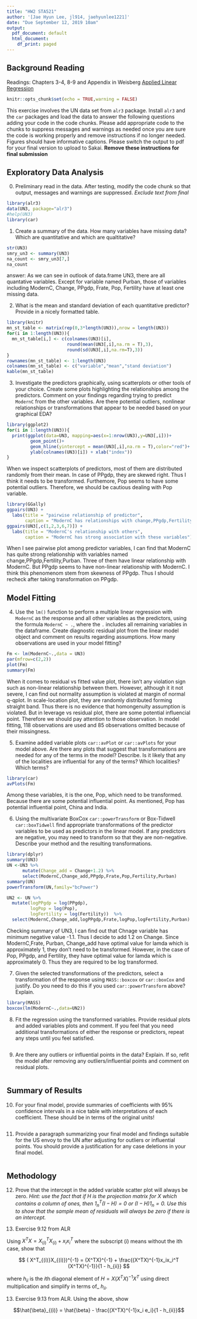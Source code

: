 ```yaml
---
title: "HW2 STA521"
author: '[Jae Hyun Lee, jl914, jaehyunlee1221]'
date: "Due September 12, 2019 10am"
output:
  pdf_document: default
  html_document:
    df_print: paged
---
```


## Background Reading

Readings: Chapters 3-4, 8-9 and Appendix in Weisberg [Applied Linear Regression](https://ebookcentral.proquest.com/lib/duke/reader.action?docID=1574352)  


```r
knitr::opts_chunk$set(echo = TRUE,warning = FALSE)
```

This exercise involves the UN data set from `alr3` package. Install `alr3` and the `car` packages and load the data to answer the following questions adding your code in the code chunks.  Please add appropriate code to the chunks to suppress messages and warnings as needed once you are sure the code is working properly and remove instructions if no longer needed. Figures should have informative captions. Please switch the output to pdf for your final version to upload to Sakai. **Remove these instructions for final submission**


## Exploratory Data Analysis

0.  Preliminary read in the data.  After testing, modify the code chunk so that output, messages and warnings are suppressed.  *Exclude text from final*

```r
library(alr3)
data(UN3, package="alr3")
#help(UN3) 
library(car)
```


1. Create a summary of the data.  How many variables have missing data?  Which are quantitative and which are qualtitative?

```r
str(UN3)
smry_un3 <- summary(UN3)
na_count <- smry_un3[7,]
na_count
```
answer: As we can see in outlook of data.frame UN3, there are all quantative variables. Except for variable named Purban, those of variables including ModernC, Change, PPgdp, Frate, Pop, Fertility have at least one missing data. 

2. What is the mean and standard deviation of each quantitative predictor?  Provide in a nicely formatted table.

```r
library(knitr)
mn_st_table <- matrix(rep(0,3*length(UN3)),nrow = length(UN3))
for(i in 1:length(UN3)){
  mn_st_table[i,] <- c(colnames(UN3)[i],
                       round(mean(UN3[,i],na.rm = T),3),
                       round(sd(UN3[,i],na.rm=T),3))
}
rownames(mn_st_table) <- 1:length(UN3)
colnames(mn_st_table) <- c("variable","mean","stand deviation")
kable(mn_st_table)
```


3. Investigate the predictors graphically, using scatterplots or other tools of your choice. Create some plots
highlighting the relationships among the predictors. Comment
on your findings regarding trying to predict `ModernC` from the other variables.  Are there potential outliers, nonlinear relationships or transformations that appear to be needed based on your graphical EDA?

```r
library(ggplot2)
for(i in 1:length(UN3)){
  print(ggplot(data=UN3, mapping=aes(x=1:nrow(UN3),y=UN3[,i]))+
         geom_point()+
         geom_hline(yintercept = mean(UN3[,i],na.rm = T),color="red")+
         ylab(colnames(UN3)[i]) + xlab("index"))
}
```

When we inspect scatterplots of predictors, most of them are distributed randomly from their mean. In case of PPgdp, they are skewed right. Thus I think it needs to be transformed. Furthemore, Pop seems to have some potential outliers. Therefore, we should be cautious dealing with Pop variable.


```r
library(GGally)
ggpairs(UN3) +
  labs(title = "pairwise relationship of predictor",
       caption = "ModernC has relationships with change,PPgdp,Fertility,Purban")
ggpairs(UN3[,c(1,2,3,6,7)]) + 
  labs(title = "ModernC's relationship with others",
       caption = "ModernC has strong association with these variables")
```


When I see pairwise plot among predictor variables, I can find that ModernC has quite strong relationship with variables named change,PPgdp,Fertility,Purban. Three of them have linear relationship with ModernC. But PPgdp seems to have non-linear relationship with ModernC. I think this phenomenom stem from skewness of PPgdp. Thus I should recheck after taking transformation on PPgdp. 


## Model Fitting

4.  Use the `lm()` function to perform a multiple linear regression with `ModernC` as the response and all other variables as the predictors, using the formula `ModernC ~ .`, where the `.` includes all remaining variables in the dataframe.  Create  diagnostic residual plot from the linear model object and comment on results regarding assumptions.  How many observations are used in your model fitting?

```r
Fm <- lm(ModernC~.,data = UN3)
par(mfrow=c(2,2))
plot(Fm)
summary(Fm)
```
When it comes to residual vs fitted value plot, there isn't any violation sign such as non-linear relationship between them. However, although it it not severe, I can find out normality assumption is violated at margin of normal q-qplot. In scale-location plot, they are randomly distributed forming straight band. Thus there is no evidence that homongenuity assumption is violated. But in leverage vs residual plot, there are some potential influencial point. Therefore we should pay attention to those observation. In model fitting, 118 observations are used and 85 observations omitted because of their missingness.


5. Examine added variable plots `car::avPlot` or `car::avPlots`  for your model above. Are there any plots that suggest that transformations are needed for any of the terms in the model? Describe. Is it likely that any of the localities are influential for any of the terms?  Which localities?  Which terms?  

```r
library(car)
avPlots(Fm)
```

Among these variables, it is the one, Pop, which need to be transformed. Because there are some potential influential point. As mentioned, Pop has potential influential point, China and India. 

6.  Using the multivariate BoxCox `car::powerTransform` or  Box-Tidwell  `car::boxTidwell` find appropriate transformations of the predictor variables  to be used as predictors in the linear model.  If any predictors are negative, you may need to transform so that they are non-negative.  Describe your method and  the resulting transformations.


```r
library(dplyr)
summary(UN3)
UN <-UN3 %>%
      mutate(Change_add = Change+1.2) %>%
      select(ModernC,Change_add,PPgdp,Frate,Pop,Fertility,Purban)
summary(UN)
powerTransform(UN,family="bcPower")

UN2 <- UN %>%
  mutate(logPPgdp = log(PPgdp),
         logPop = log(Pop),
         logFertility = log(Fertility))  %>%
  select(ModernC,Change_add,logPPgdp,Frate,logPop,logFertility,Purban)
```
Checking summary of UN3, I can find out that Chnage variable has minimum negative value -1.1. Thus I decide to add 1.2 on Change. 
Since ModernC,Frate, Purban, Change_add have optimal value for lamda which is approximately 1, they don't need to be transformed. However, in the case of Pop, PPgdp, and Fertility, they have optimal value for lamda which is approximately 0. Thus they are required to be log transformed.

7. Given the selected transformations of the predictors, select a transformation of the response using `MASS::boxcox` or `car::boxCox` and justify.  Do you need to do this if you used `car::powerTransform` above?  Explain.


```r
library(MASS)
boxcox(lm(ModernC~.,data=UN2))
```

8.  Fit the regression using the transformed variables.  Provide residual plots and added variables plots and comment.  If you feel that you need additional transformations of either the response or predictors, repeat any steps until you feel satisfied.

```r

```


9.  Are there any outliers or influential points in the data?  Explain.  If so, refit the model after removing any outliers/influential points and comment on residual plots.


```r

```

## Summary of Results

10. For your final model, provide summaries of coefficients with 95% confidence intervals in a nice table with interpretations of each coefficient.  These should be in terms of the original units! 


```r

```


11. Provide a paragraph summarizing your final model  and findings suitable for the US envoy to the UN after adjusting for outliers or influential points.   You should provide a justification for any case deletions in your final model.


```r

```


## Methodology

    
12. Prove that the intercept in the added variable scatter plot will always be zero.  _Hint:  use the fact that if $H$ is the projection matrix for $X$ which contains a column of ones, then $1_n^T (I - H) = 0$ or $(I - H) 1_n = 0$.  Use this to show that the sample mean of residuals will always be zero if there is an intercept._

12. Exercise 9.12 from ALR

Using  $X^TX = X^T_{(i)}X_{(i)} + x_i x_i^T$ where the subscript $(i)$ means without the ith case, show that 

$$
( X^T_{(i)}X_{(i)})^{-1} = (X^TX)^{-1} + \frac{(X^TX)^{-1}x_ix_i^T  (X^TX)^{-1}}{1 - h_{ii}}
$$

where $h_{ii}$ is the $i$th diagonal element of $H = X(X^TX)^{-1}X^T$ using direct multiplication and simplify in terms of_ $h_{ii}$.

13. Exercise 9.13 from ALR.   Using the above, show

$$\hat{\beta}_{(i)} = \hat{\beta} -  \frac{(X^TX)^{-1}x_i e_i}{1 - h_{ii}}$$
